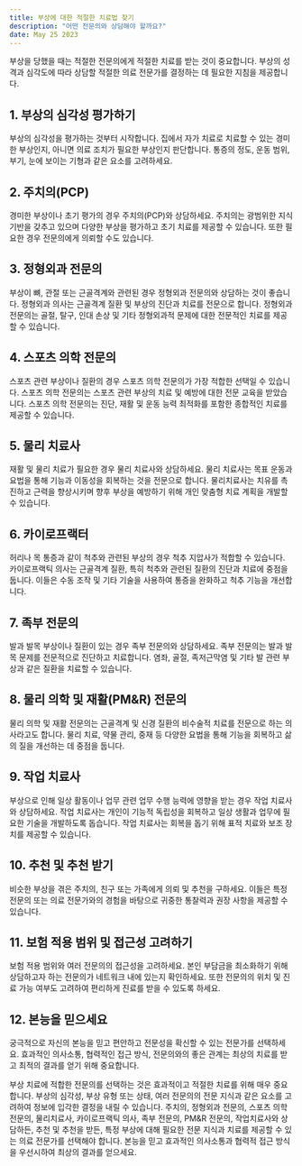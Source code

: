 ```yaml
---
title: 부상에 대한 적절한 치료법 찾기
description: "어떤 전문의와 상담해야 할까요?"
date: May 25 2023
---
```


부상을 당했을 때는 적절한 전문의에게 적절한 치료를 받는 것이 중요합니다. 부상의 성격과 심각도에 따라 상담할 적절한 의료 전문가를 결정하는 데 필요한 지침을 제공합니다.

## 1. 부상의 심각성 평가하기
부상의 심각성을 평가하는 것부터 시작합니다. 집에서 자가 치료로 치료할 수 있는 경미한 부상인지, 아니면 의료 조치가 필요한 부상인지 판단합니다. 통증의 정도, 운동 범위, 부기, 눈에 보이는 기형과 같은 요소를 고려하세요.

## 2. 주치의(PCP)
경미한 부상이나 초기 평가의 경우 주치의(PCP)와 상담하세요. 주치의는 광범위한 지식 기반을 갖추고 있으며 다양한 부상을 평가하고 초기 치료를 제공할 수 있습니다. 또한 필요한 경우 전문의에게 의뢰할 수도 있습니다.

## 3. 정형외과 전문의
부상이 뼈, 관절 또는 근골격계와 관련된 경우 정형외과 전문의와 상담하는 것이 좋습니다. 정형외과 의사는 근골격계 질환 및 부상의 진단과 치료를 전문으로 합니다. 정형외과 전문의는 골절, 탈구, 인대 손상 및 기타 정형외과적 문제에 대한 전문적인 치료를 제공할 수 있습니다.

## 4. 스포츠 의학 전문의
스포츠 관련 부상이나 질환의 경우 스포츠 의학 전문의가 가장 적합한 선택일 수 있습니다. 스포츠 의학 전문의는 스포츠 관련 부상의 치료 및 예방에 대한 전문 교육을 받았습니다. 스포츠 의학 전문의는 진단, 재활 및 운동 능력 최적화를 포함한 종합적인 치료를 제공할 수 있습니다.

## 5. 물리 치료사
재활 및 물리 치료가 필요한 경우 물리 치료사와 상담하세요. 물리 치료사는 목표 운동과 요법을 통해 기능과 이동성을 회복하는 것을 전문으로 합니다. 물리치료사는 치유를 촉진하고 근력을 향상시키며 향후 부상을 예방하기 위해 개인 맞춤형 치료 계획을 개발할 수 있습니다.

## 6. 카이로프랙터
허리나 목 통증과 같이 척추와 관련된 부상의 경우 척추 지압사가 적합할 수 있습니다. 카이로프랙틱 의사는 근골격계 질환, 특히 척추와 관련된 질환의 진단과 치료에 중점을 둡니다. 이들은 수동 조작 및 기타 기술을 사용하여 통증을 완화하고 척추 기능을 개선합니다.

## 7. 족부 전문의
발과 발목 부상이나 질환이 있는 경우 족부 전문의와 상담하세요. 족부 전문의는 발과 발목 문제를 전문적으로 진단하고 치료합니다. 염좌, 골절, 족저근막염 및 기타 발 관련 부상과 같은 질환을 치료할 수 있습니다.

## 8. 물리 의학 및 재활(PM&R) 전문의
물리 의학 및 재활 전문의는 근골격계 및 신경 질환의 비수술적 치료를 전문으로 하는 의사라고도 합니다. 물리 치료, 약물 관리, 중재 등 다양한 요법을 통해 기능을 회복하고 삶의 질을 개선하는 데 중점을 둡니다.

## 9. 작업 치료사
부상으로 인해 일상 활동이나 업무 관련 업무 수행 능력에 영향을 받는 경우 작업 치료사와 상담하세요. 작업 치료사는 개인이 기능적 독립성을 회복하고 일상 생활과 업무에 필요한 기술을 개발하도록 돕습니다. 작업 치료사는 회복을 돕기 위해 표적 치료와 보조 장치를 제공할 수 있습니다.

## 10. 추천 및 추천 받기
비슷한 부상을 겪은 주치의, 친구 또는 가족에게 의뢰 및 추천을 구하세요. 이들은 특정 전문의 또는 의료 전문가와의 경험을 바탕으로 귀중한 통찰력과 권장 사항을 제공할 수 있습니다.

## 11. 보험 적용 범위 및 접근성 고려하기
보험 적용 범위와 여러 전문의의 접근성을 고려하세요. 본인 부담금을 최소화하기 위해 상담하고자 하는 전문의가 네트워크 내에 있는지 확인하세요. 또한 전문의의 위치 및 진료 가능 여부도 고려하여 편리하게 진료를 받을 수 있도록 하세요.

## 12. 본능을 믿으세요
궁극적으로 자신의 본능을 믿고 편안하고 전문성을 확신할 수 있는 전문가를 선택하세요. 효과적인 의사소통, 협력적인 접근 방식, 전문의와의 좋은 관계는 최상의 치료를 받고 최적의 결과를 얻기 위해 중요합니다.

부상 치료에 적합한 전문의를 선택하는 것은 효과적이고 적절한 치료를 위해 매우 중요합니다. 부상의 심각성, 부상 유형 또는 상태, 여러 전문의의 전문 지식과 같은 요소를 고려하여 정보에 입각한 결정을 내릴 수 있습니다. 주치의, 정형외과 전문의, 스포츠 의학 전문의, 물리치료사, 카이로프랙틱 의사, 족부 전문의, PM&R 전문의, 작업치료사와 상담하든, 추천 및 추천을 받든, 특정 부상에 대해 필요한 전문 지식과 치료를 제공할 수 있는 의료 전문가를 선택해야 합니다. 본능을 믿고 효과적인 의사소통과 협력적 접근 방식을 우선시하여 최상의 결과를 얻으세요.